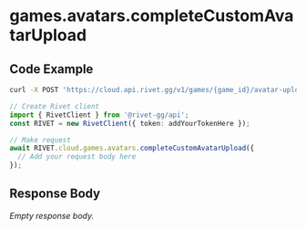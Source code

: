 
# games.avatars.completeCustomAvatarUpload

## Code Example

<CodeGroup title='Request' tag='POST' label='https://cloud.api.rivet.gg/v1/games/{game_id}/avatar-upload/{upload_id}/complete'>

```bash {{ title: 'cURL' }}
curl -X POST 'https://cloud.api.rivet.gg/v1/games/{game_id}/avatar-upload/{upload_id}/complete'
```

```ts
// Create Rivet client
import { RivetClient } from '@rivet-gg/api';
const RIVET = new RivetClient({ token: addYourTokenHere });

// Make request
await RIVET.cloud.games.avatars.completeCustomAvatarUpload({
  // Add your request body here
});
```

</CodeGroup>


## Response Body

_Empty response body._
